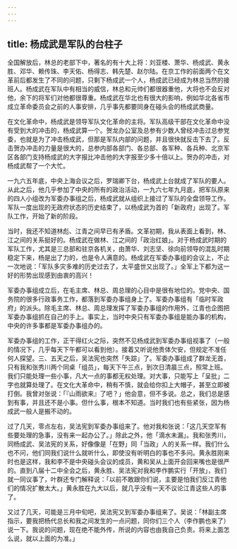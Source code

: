```yaml
---
---
---
```

title: 杨成武是军队的台柱子
---




全国解放后，林总的老部下中，著名的有十大上将：刘亚楼、萧华、杨成武、黄永胜、邓华、赖传珠、李天佑、杨得志、韩先楚、赵尔陆。在京工作的前面两个在文革前后都发生了不同的问题，只剩下杨成武一个人，杨成武已经成为林总当然的接班人。杨成武在军队中有相当的威信，林总和元帅们都很器重他，大将也不会反对他，余下的将军们对他都很尊重。杨成武在华北也有很大的影响，例如华北各省市成立革命委员会之前的人事安排，几乎事先都要同身在碰头会的杨成武商量。

在文化革命中，杨成武是领导军队文化革命的主将。军队高级干部在文化革命中没有受到大的冲击的，杨成武算一个。贺龙办公室及总参有少数人曾经冲击过总参党委，也就是为了冲击杨成武，但那是军队内部的问题，并且很快就反击下去了。反击贺办冲击的力量是很大的，总参内部各部门、各总部、各军种、各兵种、北京军区各部门支持杨成武的大字报比冲击他的大字报至少多十倍以上。贺办的冲击，对杨成武帮了一个大忙。

一九六五年底，中央上海会议之后，罗瑞卿下台，杨成武上台就成了军队的要人。从此之后，他几乎参加了中央的所有的政治活动，一九六七年九月底，把军队原来的四人小组改为军委办事组之后，杨成武就从组织上接过了军队的全盘领导工作。军队一度出现的无政府状态的历史结束了，以杨成武为首的「新政府」出现了。军队工作，开始了新的阶段。

当时，我还不知道林彪、江青之间早已有矛盾。文革初期，我从表面上看到，林、江之间的关系挺好的。杨成武在做林、江之间的「政治红娘」。对于杨成武时期的军队工作，尤其是三总部和驻京各机关，由萧华、刘志坚、徐向前领导的混乱时期稳定下来，杨是出了力的，也是令人满意的。杨成武在军委办事组的会议上，不止一次地说：「军队多灾多难的历史过去了，太平盛世又出现了。」全军上下都为这一好的形势出现感到由衷的高兴！

军委办事组成立后，在毛主席、林总、周总理的心目中是很有地位的。党中央、国务院的很多行政事务工作，都落到军委办事组身上了。军委办事组有「临时军政府」的派头。除毛主席、林总、周总理发挥了军委办事组的作用外，江青也企图把军委办事组抓在自己的手上。事实上，当时中央只有军委办事组是能办事的机构，中央的许多事都是军委办事组办的。

军委办事组的工作，正干得红火之际，突然不见杨成武到军委办事组视事了（一般的情况下，几乎每天下午都可以看到他）。接着又听说他贵体欠安，但规定不准任何人探望。三、五天之后，吴法宪也突然「失踪」了。军委办事组成了群龙无首，只有我和张秀川两个同桌「组员」，每天下午三点，到次日清晨三点，照常上班。我们只能处理一些小事，凡大一点的事都无权处理。对大事，只能写上「呈批」二字也就算处理了。在文化大革命中，稍有不慎，就会给你扣上大帽子，甚至立即被打倒。我曾对张说：「『山雨欲来』了吧？」他会意，但不多说。总之，我们总是感到有事，并且还不是小事。但什么事，根本不知道。当时我们也有些紧张，因为杨成武一般人是搬不动的。

过了几天，零点左右，吴法宪到军委办事组来了。他对我和张说：「这几天空军有些要处理的急事，没有来一起办公了。」除此之外，他「滴水未漏」。我和张秀川，同杨成武、吴法宪的关系，好像像是「在野」同「当政」人的关系一样。我们什么也不问，他们同我们说什么就听什么，即使没有听明白的事也不多问。黄永胜刚来时也是这样，我和李不是中央碰头会议的成员，黄和吴从上面开会回来嘴也是很严的。直到八届十二中全会之后，黄永胜、吴法宪对我和李作鹏实行「开放」，我们就一同议事了，叶群还专门解释说：「以前不敢跟你们说，主要是怕我们反江青他们的情况扩散太大。」黄永胜在九大以后，就几乎没有一天不议论江青这些人的事了。

又过了几天，可能是三月中旬吧，吴法宪又到军委办事组来了。吴说：「林副主席指示，要我把杨代总长和我之间发生的一点问题，同你们三个人（李作鹏也来了）说一下。我说的问题，现在绝不能外传，所说的内容也由我自己负责。将来上面怎么说，就以上面的为准。」